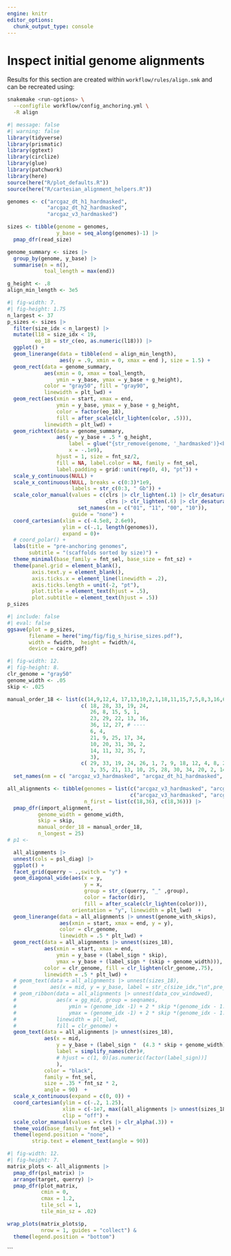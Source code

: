 ```yaml
---
engine: knitr
editor_options: 
  chunk_output_type: console
---
```


# Inspect initial genome alignments

::: {.callout-note}
Results for this section are created within `workflow/rules/align.smk` and can be recreated using:

```sh
snakemake <run-options> \
  --configfile workflow/config_anchoring.yml \
  -R align
```
:::

```r
#| message: false
#| warning: false
library(tidyverse)
library(prismatic)
library(ggtext)
library(circlize)
library(glue)
library(patchwork)
library(here)
source(here("R/plot_defaults.R"))
source(here("R/cartesian_alignment_helpers.R"))

genomes <- c("arcgaz_dt_h1_hardmasked",
             "arcgaz_dt_h2_hardmasked",
             "arcgaz_v3_hardmasked")

sizes <- tibble(genome = genomes,
                y_base = seq_along(genomes)-1) |> 
  pmap_dfr(read_size)

genome_summary <- sizes |> 
  group_by(genome, y_base) |> 
  summarise(n = n(),
            toal_length = max(end))

g_height <- .8
align_min_length <- 3e5
```

```r
#| fig-width: 7.
#| fig-height: 1.75
n_largest <- 37
p_sizes <- sizes |> 
  filter(size_idx < n_largest) |>
  mutate(l18 = size_idx < 19,
         eo_18 = str_c(eo, as.numeric(l18))) |> 
  ggplot() +
  geom_linerange(data = tibble(end = align_min_length),
                 aes(y = .9, xmin = 0, xmax = end ), size = 1.5) +
  geom_rect(data = genome_summary,
            aes(xmin = 0, xmax = toal_length,
                ymin = y_base, ymax = y_base + g_height),
            color = "gray50", fill = "gray90",
            linewidth = plt_lwd) +
  geom_rect(aes(xmin = start, xmax = end,
                ymin = y_base, ymax = y_base + g_height,
                color = factor(eo_18),
                fill = after_scale(clr_lighten(color, .5))),
            linewidth = plt_lwd) +
  geom_richtext(data = genome_summary,
                aes(y = y_base + .5 * g_height,
                    label = glue("{str_remove(genome, '_hardmasked')}<br>n: {n}"),
                    x = -.1e9),
                hjust = 1, size = fnt_sz/2,
                fill = NA, label.color = NA, family = fnt_sel,
                label.padding = grid::unit(rep(0, 4), "pt")) + 
  scale_y_continuous(NULL) +
  scale_x_continuous(NULL, breaks = c(0:3)*1e9,
                     labels = str_c(0:3, " Gb")) + 
  scale_color_manual(values = c(clrs |> clr_lighten(.1) |> clr_desaturate(),
                                clrs |> clr_lighten(.6) |> clr_desaturate())|> 
                       set_names(nm = c("01", "11", "00", "10")),
                     guide = "none") +
  coord_cartesian(xlim = c(-4.5e8, 2.6e9),
                  ylim = c(-.1, length(genomes)),
                  expand = 0)+
  # coord_polar() +
  labs(title = "pre-anchoring genomes", 
       subtitle = "(scaffolds sorted by size)") +
  theme_minimal(base_family = fnt_sel, base_size = fnt_sz) +
  theme(panel.grid = element_blank(),
        axis.text.y = element_blank(),
        axis.ticks.x = element_line(linewidth = .2),
        axis.ticks.length = unit(-2, "pt"),
        plot.title = element_text(hjust = .5),
        plot.subtitle = element_text(hjust = .5))
p_sizes
```

```r
#| include: false
#| eval: false
ggsave(plot = p_sizes,
       filename = here("img/fig/fig_s_hirise_sizes.pdf"),
       width = fwidth,  height = fwidth/4,
       device = cairo_pdf)
```


```r
#| fig-width: 12.
#| fig-height: 8.
clr_genome = "gray50"
genome_width <- .05
skip <- .025

manual_order_18 <- list(c(14,9,12,4, 17,13,10,2,1,18,11,15,7,5,8,3,16,6),
                        c( 18, 28, 33, 19, 24,
                           26, 8, 15, 5, 1,
                           23, 29, 22, 13, 16,
                           36, 12, 27, # ----
                           6, 4,
                           21, 9, 25, 17, 34,
                           10, 20, 31, 30, 2,
                           14, 11, 32, 35, 7,
                           3),
                        c( 29, 33, 19, 24, 26, 1, 7, 9, 18, 12, 4, 8, 23, 31, 22,  5, 16, 17, #-----
                           3, 35, 21, 13, 10, 25, 28, 30, 34, 20, 2, 14, 11, 32, 36, 27,6, 15)) |>
  set_names(nm = c( "arcgaz_v3_hardmasked", "arcgaz_dt_h1_hardmasked", "arcgaz_dt_h2_hardmasked"));

all_alignments <- tibble(genomes = list(c("arcgaz_v3_hardmasked", "arcgaz_dt_h1_hardmasked"),
                                        c("arcgaz_v3_hardmasked", "arcgaz_dt_h2_hardmasked")),
                         n_first = list(c(18,36), c(18,36))) |>
  pmap_dfr(import_alignment,
          genome_width = genome_width,
          skip = skip,
          manual_order_18 = manual_order_18,
          n_longest = 25)
# p1 <- 

  all_alignments |>
  unnest(cols = psl_diag) |>
  ggplot() +
  facet_grid(querry ~ .,switch = "y") +
  geom_diagonal_wide(aes(x = y,
                         y = x,
                         group = str_c(querry, "_" ,group),
                         color = factor(dir),
                         fill = after_scale(clr_lighten(color))),
                     orientation = "y", linewidth = plt_lwd)  +
  geom_linerange(data = all_alignments |> unnest(genome_with_skips),
                 aes(xmin = start, xmax = end, y = y),
                 color = clr_genome,
                 linewidth = .5 * plt_lwd) +
  geom_rect(data = all_alignments |> unnest(sizes_18),
            aes(xmin = start, xmax = end,
                ymin = y_base + (label_sign * skip),
                ymax = y_base + (label_sign * (skip + genome_width))),
            color = clr_genome, fill = clr_lighten(clr_genome,.75),
            linewidth = .5 * plt_lwd) +
  # geom_text(data = all_alignments |> unnest(sizes_18),
  #           aes(x = mid, y = y_base, label = str_c(size_idx,"\n",pre_manual))) +
  # geom_ribbon(data = all_alignments |> unnest(data_cov_windowed),
  #             aes(x = gg_mid, group = seqnames,
  #                 ymin = (genome_idx -1) + 2 * skip *(genome_idx - 1.5) + genome_width *(genome_idx - 2),
  #                 ymax = (genome_idx -1) + 2 * skip *(genome_idx - 1.5) + genome_width *(genome_idx - 2) +  genome_width * avg_cov_25),
  #             linewidth = plt_lwd,
  #             fill = clr_genome) +
  geom_text(data = all_alignments |> unnest(sizes_18),
            aes(x = mid,
                y = y_base + (label_sign *  (4.3 * skip + genome_width)),
                label = simplify_names(chr)#,
                # hjust = c(1, 0)[as.numeric(factor(label_sign))]
                ),
            color = "black",
            family = fnt_sel,
            size = .35 * fnt_sz * 2,
            angle = 90)  +
  scale_x_continuous(expand = c(0, 0)) +
  coord_cartesian(ylim = c(-.2, 1.25),
                  xlim = c(-1e7, max((all_alignments |> unnest(sizes_18))$end_with_skip)),
                  clip = "off") +
  scale_color_manual(values = clrs |> clr_alpha(.3)) +
  theme_void(base_family = fnt_sel) +
  theme(legend.position = "none",
        strip.text = element_text(angle = 90))
```

```r
#| fig-width: 12.
#| fig-height: 7.
matrix_plots <- all_alignments |> 
  pmap_dfr(psl_matrix) |>
  arrange(target, querry) |> 
  pmap_dfr(plot_matrix,
           cmin = 0,
           cmax = 1.2,
           tile_scl = 1,
           tile_min_sz = .02)

wrap_plots(matrix_plots$p,
           nrow = 1, guides = "collect") &
  theme(legend.position = "bottom")
```
```

